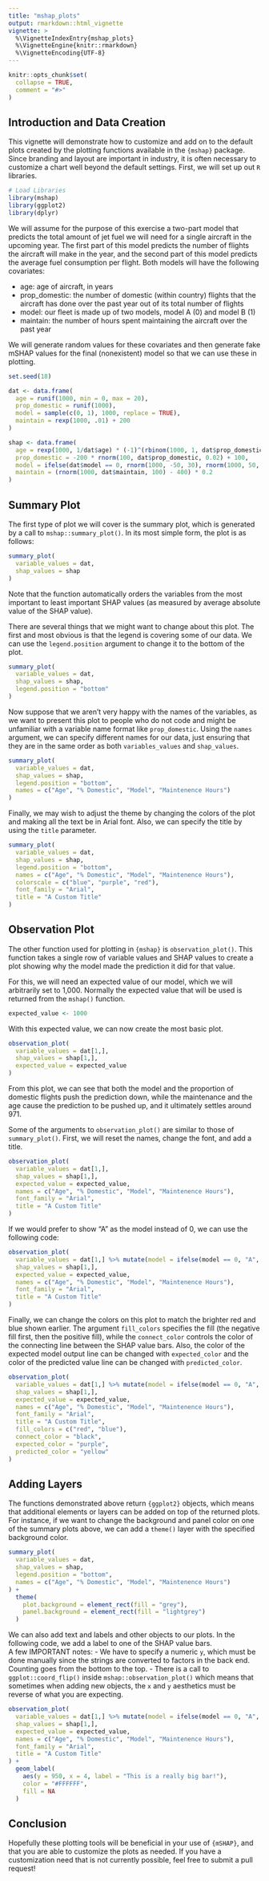 ```yaml
---
title: "mshap_plots"
output: rmarkdown::html_vignette
vignette: >
  %\VignetteIndexEntry{mshap_plots}
  %\VignetteEngine{knitr::rmarkdown}
  %\VignetteEncoding{UTF-8}
---
```


```r
knitr::opts_chunk$set(
  collapse = TRUE,
  comment = "#>"
)
```

## Introduction and Data Creation

This vignette will demonstrate how to customize and add on to the default plots created by the plotting functions available in the `{mshap}` package.
Since branding and layout are important in industry, it is often necessary to customize a chart well beyond the default settings.
First, we will set up out `R` libraries.

```r
# Load Libraries
library(mshap)
library(ggplot2)
library(dplyr)
```

We will assume for the purpose of this exercise a two-part model that predicts the total amount of jet fuel we will need for a single aircraft in the upcoming year.
The first part of this model predicts the number of flights the aircraft will make in the year, and the second part of this model predicts the average fuel consumption per flight.
Both models will have the following covariates:

- age: age of aircraft, in years
- prop_domestic: the number of domestic (within country) flights that the aircraft has done over the past year out of its total number of flights
- model: our fleet is made up of two models, model A (0) and model B (1)
- maintain: the number of hours spent maintaining the aircraft over the past year

We will generate random values for these covariates and then generate fake mSHAP values for the final (nonexistent) model so that we can use these in plotting.

```r
set.seed(18)

dat <- data.frame(
  age = runif(1000, min = 0, max = 20),
  prop_domestic = runif(1000),
  model = sample(c(0, 1), 1000, replace = TRUE),
  maintain = rexp(1000, .01) + 200
)

shap <- data.frame(
  age = rexp(1000, 1/dat$age) * (-1)^(rbinom(1000, 1, dat$prop_domestic)),
  prop_domestic = -200 * rnorm(100, dat$prop_domestic, 0.02) + 100,
  model = ifelse(dat$model == 0, rnorm(1000, -50, 30), rnorm(1000, 50, 30)),
  maintain = (rnorm(1000, dat$maintain, 100) - 400) * 0.2
)
```

## Summary Plot

The first type of plot we will cover is the summary plot, which is generated by a call to `mshap::summary_plot()`.
In its most simple form, the plot is as follows:

```r
summary_plot(
  variable_values = dat,
  shap_values = shap
)
```

Note that the function automatically orders the variables from the most important to least important SHAP values (as measured by average absolute value of the SHAP value).

There are several things that we might want to change about this plot.  The first and most obvious is that the legend is covering some of our data. We can use the `legend.position` argument to change it to the bottom of the plot.

```r
summary_plot(
  variable_values = dat,
  shap_values = shap,
  legend.position = "bottom"
)
```

Now suppose that we aren't very happy with the names of the variables, as we want to present this plot to people who do not code and might be unfamiliar with a variable name format like `prop_domestic`.
Using the `names` argument, we can specify different names for our data, just ensuring that they are in the same order as both `variables_values` and `shap_values`.

```r
summary_plot(
  variable_values = dat,
  shap_values = shap,
  legend.position = "bottom",
  names = c("Age", "% Domestic", "Model", "Maintenence Hours")
)
```

Finally, we may wish to adjust the theme by changing the colors of the plot and making all the text be in Arial font. Also, we can specify the title by using the `title` parameter.

```r
summary_plot(
  variable_values = dat,
  shap_values = shap,
  legend.position = "bottom",
  names = c("Age", "% Domestic", "Model", "Maintenence Hours"),
  colorscale = c("blue", "purple", "red"),
  font_family = "Arial",
  title = "A Custom Title"
)
```

## Observation Plot

The other function used for plotting in `{mshap}` is `observation_plot()`.
This function takes a single row of variable values and SHAP values to create a plot showing why the model made the prediction it did for that value.

For this, we will need an expected value of our model, which we will arbitrarily set to 1,000.  Normally the expected value that will be used is returned from the `mshap()` function.
```r
expected_value <- 1000
```

With this expected value, we can now create the most basic plot.

```r
observation_plot(
  variable_values = dat[1,],
  shap_values = shap[1,],
  expected_value = expected_value
)
```

From this plot, we can see that both the model and the proportion of domestic flights push the prediction down, while the maintenance and the age cause the prediction to be pushed up, and it ultimately settles around 971.

Some of the arguments to `observation_plot()` are similar to those of `summary_plot()`.
First, we will reset the names, change the font, and add a title.

```r
observation_plot(
  variable_values = dat[1,],
  shap_values = shap[1,],
  expected_value = expected_value,
  names = c("Age", "% Domestic", "Model", "Maintenence Hours"),
  font_family = "Arial",
  title = "A Custom Title"
)
```

If we would prefer to show "A" as the model instead of 0, we can use the following code:
```r
observation_plot(
  variable_values = dat[1,] %>% mutate(model = ifelse(model == 0, "A", "B")),
  shap_values = shap[1,],
  expected_value = expected_value,
  names = c("Age", "% Domestic", "Model", "Maintenence Hours"),
  font_family = "Arial",
  title = "A Custom Title"
)
```


Finally, we can change the colors on this plot to match the brighter red and blue shown earlier.
The argument `fill_colors` specifies the fill (the negative fill first, then the positive fill), while the `connect_color` controls the color of the connecting line between the SHAP value bars.
Also, the color of the expected model output line can be changed with `expected_color` and the color of the predicted value line can be changed with `predicted_color`.

```r
observation_plot(
  variable_values = dat[1,] %>% mutate(model = ifelse(model == 0, "A", "B")),
  shap_values = shap[1,],
  expected_value = expected_value,
  names = c("Age", "% Domestic", "Model", "Maintenence Hours"),
  font_family = "Arial",
  title = "A Custom Title",
  fill_colors = c("red", "blue"),
  connect_color = "black",
  expected_color = "purple",
  predicted_color = "yellow"
)
```


## Adding Layers

The functions demonstrated above return `{ggplot2}` objects, which means that additional elements or layers can be added on top of the returned plots.
For instance, if we want to change the background and panel color on one of the summary plots above, we can add a `theme()` layer with the specified background color.

```r
summary_plot(
  variable_values = dat,
  shap_values = shap,
  legend.position = "bottom",
  names = c("Age", "% Domestic", "Model", "Maintenence Hours")
) +
  theme(
    plot.background = element_rect(fill = "grey"),
    panel.background = element_rect(fill = "lightgrey")
  )
```

We can also add text and labels and other objects to our plots.
In the following code, we add a label to one of the SHAP value bars.  
A few IMPORTANT notes:
- We have to specify a numeric `y`, which must be done manually since the strings are converted to factors in the back end. Counting goes from the bottom to the top.
- There is a call to `ggplot::coord_flip()` inside `mshap::observation_plot()` which means that sometimes when adding new objects, the `x` and `y` aesthetics must be reverse of what you are expecting.


```r
observation_plot(
  variable_values = dat[1,] %>% mutate(model = ifelse(model == 0, "A", "B")),
  shap_values = shap[1,],
  expected_value = expected_value,
  names = c("Age", "% Domestic", "Model", "Maintenence Hours"),
  font_family = "Arial",
  title = "A Custom Title"
) +
  geom_label(
    aes(y = 950, x = 4, label = "This is a really big bar!"),
    color = "#FFFFFF",
    fill = NA
  )
```


## Conclusion

Hopefully these plotting tools will be beneficial in your use of `{mSHAP}`, and that you are able to customize the plots as needed.
If you have a customization need that is not currently possible, feel free to submit a pull request!
